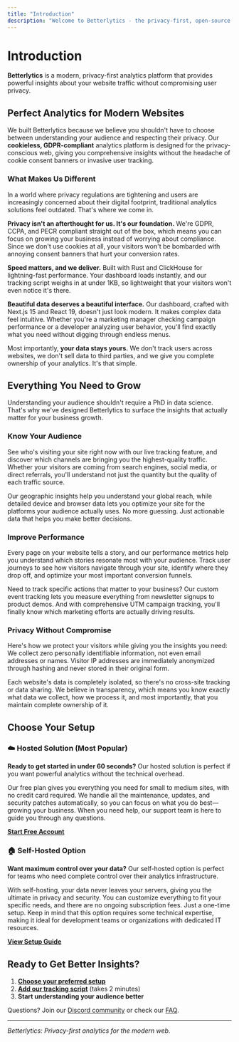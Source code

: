 ```yaml
---
title: "Introduction"
description: "Welcome to Betterlytics - the privacy-first, open-source analytics platform. Learn about our features and choose your setup path."
---
```


# Introduction

**Betterlytics** is a modern, privacy-first analytics platform that provides powerful insights about your website traffic without compromising user privacy.

## Perfect Analytics for Modern Websites

We built Betterlytics because we believe you shouldn't have to choose between understanding your audience and respecting their privacy. Our **cookieless, GDPR-compliant** analytics platform is designed for the privacy-conscious web, giving you comprehensive insights without the headache of cookie consent banners or invasive user tracking.

### What Makes Us Different

In a world where privacy regulations are tightening and users are increasingly concerned about their digital footprint, traditional analytics solutions feel outdated. That's where we come in.

**Privacy isn't an afterthought for us. It's our foundation.** We're GDPR, CCPA, and PECR compliant straight out of the box, which means you can focus on growing your business instead of worrying about compliance. Since we don't use cookies at all, your visitors won't be bombarded with annoying consent banners that hurt your conversion rates.

**Speed matters, and we deliver.** Built with Rust and ClickHouse for lightning-fast performance. Your dashboard loads instantly, and our tracking script weighs in at under 1KB, so lightweight that your visitors won't even notice it's there.

**Beautiful data deserves a beautiful interface.** Our dashboard, crafted with Next.js 15 and React 19, doesn't just look modern. It makes complex data feel intuitive. Whether you're a marketing manager checking campaign performance or a developer analyzing user behavior, you'll find exactly what you need without digging through endless menus.

Most importantly, **your data stays yours.** We don't track users across websites, we don't sell data to third parties, and we give you complete ownership of your analytics. It's that simple.

## Everything You Need to Grow

Understanding your audience shouldn't require a PhD in data science. That's why we've designed Betterlytics to surface the insights that actually matter for your business growth.

### Know Your Audience

See who's visiting your site right now with our live tracking feature, and discover which channels are bringing you the highest-quality traffic. Whether your visitors are coming from search engines, social media, or direct referrals, you'll understand not just the quantity but the quality of each traffic source.

Our geographic insights help you understand your global reach, while detailed device and browser data lets you optimize your site for the platforms your audience actually uses. No more guessing. Just actionable data that helps you make better decisions.

### Improve Performance

Every page on your website tells a story, and our performance metrics help you understand which stories resonate most with your audience. Track user journeys to see how visitors navigate through your site, identify where they drop off, and optimize your most important conversion funnels.

Need to track specific actions that matter to your business? Our custom event tracking lets you measure everything from newsletter signups to product demos. And with comprehensive UTM campaign tracking, you'll finally know which marketing efforts are actually driving results.

### Privacy Without Compromise

Here's how we protect your visitors while giving you the insights you need: We collect zero personally identifiable information, not even email addresses or names. Visitor IP addresses are immediately anonymized through hashing and never stored in their original form.

Each website's data is completely isolated, so there's no cross-site tracking or data sharing. We believe in transparency, which means you know exactly what data we collect, how we process it, and most importantly, that you maintain complete ownership of it.

## Choose Your Setup

### ☁️ Hosted Solution (Most Popular)

**Ready to get started in under 60 seconds?** Our hosted solution is perfect if you want powerful analytics without the technical overhead.

Our free plan gives you everything you need for small to medium sites, with no credit card required. We handle all the maintenance, updates, and security patches automatically, so you can focus on what you do best—growing your business. When you need help, our support team is here to guide you through any questions.

[**Start Free Account**](https://betterlytics.io/signup)

### 🏠 Self-Hosted Option

**Want maximum control over your data?** Our self-hosted option is perfect for teams who need complete control over their analytics infrastructure.

With self-hosting, your data never leaves your servers, giving you the ultimate in privacy and security. You can customize everything to fit your specific needs, and there are no ongoing subscription fees. Just a one-time setup. Keep in mind that this option requires some technical expertise, making it ideal for development teams or organizations with dedicated IT resources.

[**View Setup Guide**](/installation/self-hosting)

## Ready to Get Better Insights?

1. **[Choose your preferred setup](/installation)**
2. **[Add our tracking script](/installation/cloud-hosting#step-3-install-your-tracking-script)** (takes 2 minutes)
3. **Start understanding your audience better**

Questions? Join our [Discord community](https://discord.gg/vwqSvPn6sP) or check our [FAQ](/faq).

---

_Betterlytics: Privacy-first analytics for the modern web._

